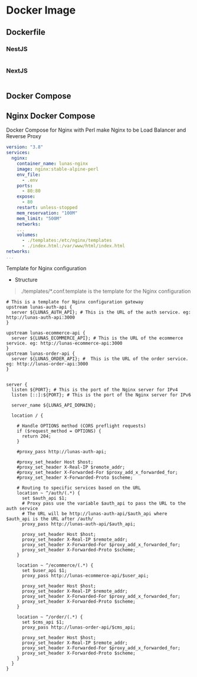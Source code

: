# Docker Image 


## Dockerfile

### NestJS

```dockerfile 
````
### NextJS

```dockerfile
```

## Docker Compose

## Nginx Docker Compose

Docker Compose for Nginx with Perl make Nginx to be Load Balancer and Reverse Proxy

```yaml
version: "3.8"
services:
  nginx:
    container_name: lunas-nginx
    image: nginx:stable-alpine-perl
    env_file:
      - .env
    ports:
      - 80:80
    expose:
      - 80
    restart: unless-stopped
    mem_reservation: "100M"
    mem_limit: "500M"
    networks:
    ...
    volumes:
      - ./templates:/etc/nginx/templates
      - ./index.html:/var/www/html/index.html
networks:
...
```
Template for Nginx configuration

- Structure

> ./templates/*.conf.template is the template for the Nginx configuration

```nginx
# This is a template for Nginx configuration gateway
upstream lunas-auth-api {
  server ${LUNAS_AUTH_API}; # This is the URL of the auth service. eg: http://lunas-auth-api:3000
}

upstream lunas-ecommerce-api {
  server ${LUNAS_ECOMMERCE_API}; # This is the URL of the ecommerce service. eg: http://lunas-ecommerce-api:3000
}
upstream lunas-order-api {
  server ${LUNAS_ORDER_API}; #  This is the URL of the order service. eg: http://lunas-order-api:3000
}


server {
  listen ${PORT}; # This is the port of the Nginx server for IPv4
  listen [::]:${PORT}; # This is the port of the Nginx server for IPv6

  server_name ${LUNAS_API_DOMAIN};

  location / {

    # Handle OPTIONS method (CORS preflight requests)
    if ($request_method = OPTIONS) {
      return 204;
    }

    #proxy_pass http://lunas-auth-api;

    #proxy_set_header Host $host;
    #proxy_set_header X-Real-IP $remote_addr;
    #proxy_set_header X-Forwarded-For $proxy_add_x_forwarded_for;
    #proxy_set_header X-Forwarded-Proto $scheme;

    # Routing to specific services based on the URL
    location ~ ^/auth/(.*) {
      set $auth_api $1;
      # Proxy pass use the variable $auth_api to pass the URL to the auth service
      # The URL will be http://lunas-auth-api/$auth_api where $auth_api is the URL after /auth/
      proxy_pass http://lunas-auth-api/$auth_api;

      proxy_set_header Host $host;
      proxy_set_header X-Real-IP $remote_addr;
      proxy_set_header X-Forwarded-For $proxy_add_x_forwarded_for;
      proxy_set_header X-Forwarded-Proto $scheme;
    }

    location ~ ^/ecommerce/(.*) {
      set $user_api $1;
      proxy_pass http://lunas-ecommerce-api/$user_api;

      proxy_set_header Host $host;
      proxy_set_header X-Real-IP $remote_addr;
      proxy_set_header X-Forwarded-For $proxy_add_x_forwarded_for;
      proxy_set_header X-Forwarded-Proto $scheme;
    }

    location ~ ^/order/(.*) {
      set $cms_api $1;
      proxy_pass http://lunas-order-api/$cms_api;

      proxy_set_header Host $host;
      proxy_set_header X-Real-IP $remote_addr;
      proxy_set_header X-Forwarded-For $proxy_add_x_forwarded_for;
      proxy_set_header X-Forwarded-Proto $scheme;
    }
  }
}
```


